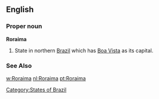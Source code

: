==English==

===Proper noun===
'''Roraima'''

#State in northern [[Brazil]] which has [[Boa Vista]] as its capital.
===See Also===
[[w:Roraima]]
[[Category:States of Brazil]]
[[nl:Roraima]]
[[pt:Roraima]]